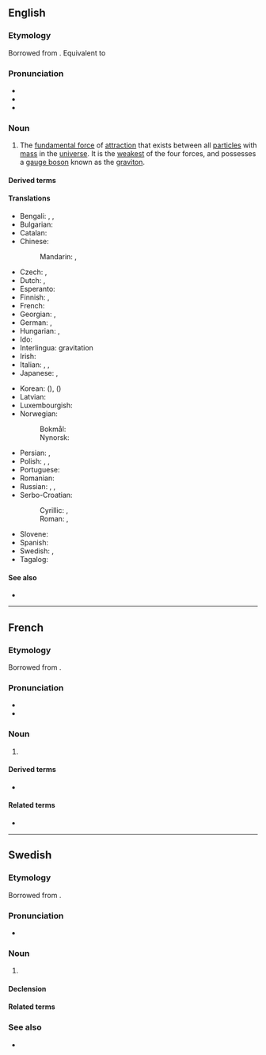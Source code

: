 {{also|Gravitation}}
==English==
{{wikipedia}}
===Etymology===
{{PIE root|en|gʷreh₂}}
Borrowed from {{bor|en|NL.|gravitātiō}}. Equivalent to {{af|en|gravity|-ation}}

===Pronunciation===
* {{IPA|en|/ˌɡɹævɪˈteɪʃən/}}
* {{audio|en|en-us-gravitation.ogg|Audio (US)}}
* {{rhymes|en|eɪʃən}}

===Noun===
{{en-noun|-|s}}

# {{lb|en|physics}} The [[fundamental force]] of [[attraction]] that exists between all [[particle]]s with [[mass]] in the [[universe]]. It is the [[weakest]] of the four forces, and possesses a [[gauge boson]] known as the [[graviton]].

====Derived terms====
{{der4
|en|quantum gravitation
|degravitation
|antigravitation
|autogravitation
|supergravitation
|gravitational
|gravitate
}}

====Translations====
{{trans-top|fundamental force of attraction}}
* Bengali: {{t+|bn|অভিকর্ষ}}, {{t|bn|মহাকর্ষ}}, {{t|bn|মাধ্যাকর্ষণ}}
* Bulgarian: {{t|bg|гравитация|f}}
* Catalan: {{t|ca|gravitació|f}}
* Chinese:
*: Mandarin: {{t+|cmn|重力|tr=zhònglì}}, {{t+|cmn|引力|tr=yǐnlì}}
* Czech: {{t|cs|přitažlivost|f}}, {{t+|cs|gravitace|f}}
* Dutch: {{t+|nl|zwaartekracht|f}}, {{t+|nl|gravitatie|f}}
* Esperanto: {{t|eo|gravitada ondo}}
* Finnish: {{t+|fi|painovoima}}, {{t+|fi|gravitaatio}}
* French: {{t+|fr|gravitation|f}}
* Georgian: {{t|ka|მიზიდულობა}}, {{t|ka|გრავიტაცია}}
* German: {{t+|de|Schwerkraft|f}}, {{t+|de|Gravitation|f}}
* Hungarian: {{t+|hu|gravitáció}}, {{t+|hu|tömegvonzás}}
* Ido: {{t+|io|gravitado}}
* Interlingua: gravitation
* Irish: {{t+|ga|imtharraingt|f}}
* Italian: {{t+|it|gravitazione|f}}, {{t+|it|gravità|f}}, {{t+|it|interazione gravitazionale|f}}
* Japanese: {{t+|ja|引力|tr=いんりょく, inryoku}}, {{t+|ja|重力|tr=じゅうりょく, jūryoku}}
{{trans-mid}}
* Korean: {{t+|ko|인력|tr=inryeok}} ({{t+|ko|引力}}), {{t+|ko|중력|tr=jungryeok}} ({{t+|ko|重力}})
* Latvian: {{t|lv|gravitācija|f}}
* Luxembourgish: {{t|lb|Gravitatioun|f}}
* Norwegian:
*: Bokmål: {{t|nb|gravitasjon|m}}
*: Nynorsk: {{t|nn|gravitasjon|m}}
* Persian: {{t+|fa|گرانش}}, {{t+|fa|جاذبه}}
* Polish: {{t+|pl|grawitacja|f}}, {{t|pl|ciążenie|n}}, {{t|pl|siła ciążenia|f}}
* Portuguese: {{t+|pt|gravitação|f}}
* Romanian: {{t+|ro|gravitație|f}}
* Russian: {{t+|ru|гравита́ция|f}}, {{t+|ru|тяготе́ние|n}}, {{t+|ru|притяже́ние|n}}
* Serbo-Croatian:
*: Cyrillic: {{t|sh|гравита́ција|f}}, {{t|sh|те́жа|f}}
*: Roman: {{t+|sh|gravitácija|f}}, {{t+|sh|téža|f}}
* Slovene: {{t|sl|gravitácija|f}}
* Spanish: {{t+|es|gravitación|f}}
* Swedish: {{t+|sv|gravitation|c}}, {{t+|sv|tyngdkraft|c}}
* Tagalog: {{t|tl|karagsinan}}
{{trans-bottom}}

====See also====
* {{l|en|gravity}}

----

==French==

===Etymology===
Borrowed from {{bor|fr|NL.|gravitātiō}}.

===Pronunciation===
* {{fr-IPA}}
* {{audio|fr|Fr-gravitation.ogg|France}}

===Noun===
{{fr-noun|f}}

# {{lb|fr|physics}} {{l|en|gravitation}}

====Derived terms====
* {{l|fr|gravitationnel}}

====Related terms====
* {{l|fr|graviter}}

----

==Swedish==

===Etymology===
Borrowed from {{bor|sv|NL.|gravitātiō}}.

===Pronunciation===
* {{IPA|sv|/ɡravɪtaˈɧuːn/}}

===Noun===
{{sv-noun|c}}

# {{lb|sv|physics}} {{l|en|gravitation}}
#: {{ux|sv|'''Gravitation''' är svagare än elektromagnetismen, men påverkar all materia och energi.|'''Gravity''' is weaker than electromagnetism, but affects all matter and energy.}}

====Declension====
{{sv-noun-unc-irreg-c|2=gravitationen}}

====Related terms====
{{rel4
|sv|gravitationell
|gravitationsfält
|gravitationslins
|gravitationsstrålning
|gravitationsvåg
|gravitera
|graviton
}}

===See also===
* {{list:fundamental interactions/sv}}